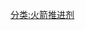 [[分类:火箭推进剂|分类:火箭推进剂]]
{{noteTA
|1=zh-hans:单组元; zh-hk:單基; zh-tw:單基;
|2=zh-hans:喷管; zh-hk:噴嘴; zh-tw:噴嘴;
}}
